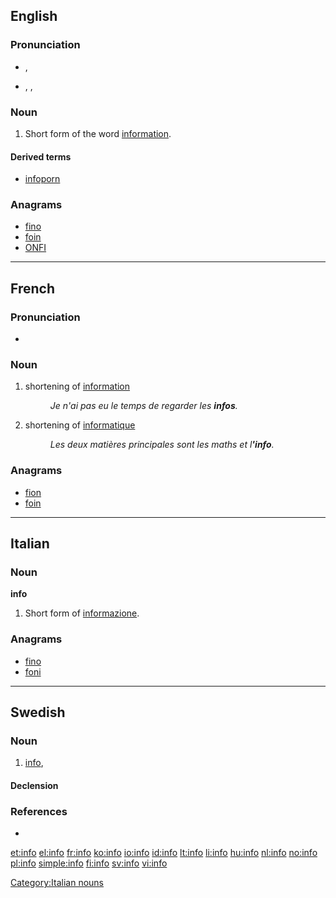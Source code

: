 {{also|.info}}
==English==

===Pronunciation===
* {{a|RP}} {{IPA|/ˈɪnfəʊ/}}, {{SAMPA|/"Inf@U/}}
* {{a|UK}}, {{a|US}} {{IPA|/ˈɪnfoʊ/}}, {{SAMPA|/"InfoU/}}

===Noun===
{{en-noun|-}}

# {{informal}} Short form of the word [[information]].

====Derived terms====
* [[infoporn]]

===Anagrams===
* [[fino#English|fino]] 
* [[foin#English|foin]]
* [[ONFI#English|ONFI]]

----

==French==

===Pronunciation===
* {{IPA|/ɛ̃.fo/|lang=fr}} {{X-SAMPA|/E~.fo/}}

===Noun===
{{fr-noun|f}}

# shortening of [[information]]
#: ''Je n'ai pas eu le temps de regarder les '''infos'''.''
# shortening of [[informatique]]
#: ''Les deux matières principales sont les maths et l''''info'''.''

===Anagrams===
* [[fion#French|fion]]
* [[foin#French|foin]]

----

==Italian==

===Noun===
'''info''' {{m}} {{inv}}

# {{informal}} Short form of [[informazione]].

===Anagrams===
* [[fino#Italian|fino]] 
* [[foni#Italian|foni]]

[[Category:Italian nouns]]

----

==Swedish==

===Noun===
{{sv-noun|g=c}}

# {{colloquial|lang=sv}} [[#English|info]], {{short for|information|lang=sv}}

====Declension====
{{sv-noun-unc-irreg-c}}

===References===
* {{R:SAOL}}

[[et:info]]
[[el:info]]
[[fr:info]]
[[ko:info]]
[[io:info]]
[[id:info]]
[[lt:info]]
[[li:info]]
[[hu:info]]
[[nl:info]]
[[no:info]]
[[pl:info]]
[[simple:info]]
[[fi:info]]
[[sv:info]]
[[vi:info]]